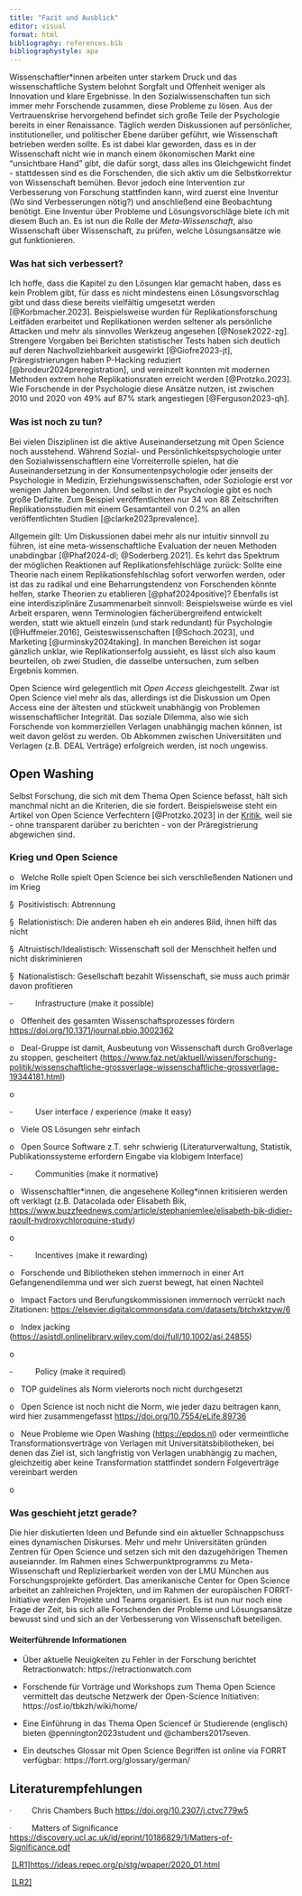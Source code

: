 ```yaml
---
title: "Fazit und Ausblick"
editor: visual
format: html
bibliography: references.bib
bibliographystyle: apa
---
```


Wissenschaftler\*innen arbeiten unter starkem Druck und das wissenschaftliche System belohnt Sorgfalt und Offenheit weniger als Innovation und klare Ergebnisse. In den Sozialwissenschaften tun sich immer mehr Forschende zusammen, diese Probleme zu lösen. Aus der Vertrauenskrise hervorgehend befindet sich große Teile der Psychologie bereits in einer Renaissance. Täglich werden Diskussionen auf persönlicher, institutioneller, und politischer Ebene darüber geführt, wie Wissenschaft betrieben werden sollte. Es ist dabei klar geworden, dass es in der Wissenschaft nicht wie in manch einem ökonomischen Markt eine "unsichtbare Hand" gibt, die dafür sorgt, dass alles ins Gleichgewicht findet - stattdessen sind es die Forschenden, die sich aktiv um die Selbstkorrektur von Wissenschaft bemühen. Bevor jedoch eine Intervention zur Verbesserung von Forschung stattfinden kann, wird zuerst eine Inventur (Wo sind Verbesserungen nötig?) und anschließend eine Beobachtung benötigt. Eine Inventur über Probleme und Lösungsvorschläge biete ich mit diesem Buch an. Es ist nun die Rolle der *Meta-Wissenschaft*, also Wissenschaft über Wissenschaft, zu prüfen, welche Lösungsansätze wie gut funktionieren.

### Was hat sich verbessert?

Ich hoffe, dass die Kapitel zu den Lösungen klar gemacht haben, dass es kein Problem gibt, für dass es nicht mindestens einen Lösungsvorschlag gibt und dass diese bereits vielfältig umgesetzt werden [@Korbmacher.2023]. Beispielsweise wurden für Replikationsforschung Leitfäden erarbeitet und Replikationen werden seltener als persönliche Attacken und mehr als sinnvolles Werkzeug angesehen [@Nosek2022-zg]. Strengere Vorgaben bei Berichten statistischer Tests haben sich deutlich auf deren Nachvollziehbarkeit ausgewirkt [@Giofre2023-jt], Präregistrierungen haben P-Hacking reduziert [@brodeur2024preregistration], und vereinzelt konnten mit modernen Methoden extrem hohe Replikationsraten erreicht werden [@Protzko.2023]. Wie Forschende in der Psychologie diese Ansätze nutzen, ist zwischen 2010 und 2020 von 49% auf 87% stark angestiegen [@Ferguson2023-qh].

### Was ist noch zu tun?

Bei vielen Disziplinen ist die aktive Auseinandersetzung mit Open Science noch ausstehend. Während Sozial- und Persönlichkeitspsychologie unter den Sozialwissenschaftlern eine Vorreiterrolle spielen, hat die Auseinandersetzung in der Konsumentenpsychologie oder jenseits der Psychologie in Medizin, Erziehungswissenschaften, oder Soziologie erst vor wenigen Jahren begonnen. Und selbst in der Psychologie gibt es noch große Defizite. Zum Beispiel veröffentlichten nur 34 von 88 Zeitschriften Replikationsstudien mit einem Gesamtanteil von 0.2% an allen veröffentlichten Studien [@clarke2023prevalence].

Allgemein gilt: Um Diskussionen dabei mehr als nur intuitiv sinnvoll zu führen, ist eine meta-wissenschaftliche Evaluation der neuen Methoden unabdingbar [@Phaf2024-dl; @Soderberg.2021]. Es kehrt das Spektrum der möglichen Reaktionen auf Replikationsfehlschläge zurück: Sollte eine Theorie nach einem Replikationsfehlschlag sofort verworfen werden, oder ist das zu radikal und eine Beharrungstendenz von Forschenden könnte helfen, starke Theorien zu etablieren [@phaf2024positive]? Ebenfalls ist eine interdisziplinäre Zusammenarbeit sinnvoll: Beispielsweise würde es viel Arbeit ersparen, wenn Terminologien fächerübergreifend entwickelt werden, statt wie aktuell einzeln (und stark redundant) für Psychologie [@Huffmeier.2016], Geisteswissenschaften [@Schoch.2023], und Marketing [@urminsky2024taking]. In manchen Bereichen ist sogar gänzlich unklar, wie Replikationserfolg aussieht, es lässt sich also kaum beurteilen, ob zwei Studien, die dasselbe untersuchen, zum selben Ergebnis kommen.

Open Science wird gelegentlich mit *Open Access* gleichgestellt. Zwar ist Open Science viel mehr als das, allerdings ist die Diskussion um Open Access eine der ältesten und stückweit unabhängig von Problemen wissenschaftlicher Integrität. Das soziale Dilemma, also wie sich Forschende von kommerziellen Verlagen unabhängig machen können, ist weit davon gelöst zu werden. Ob Abkommen zwischen Universitäten und Verlagen (z.B. DEAL Verträge) erfolgreich werden, ist noch ungewiss.

::: callout-warning
## Open Washing

Selbst Forschung, die sich mit dem Thema Open Science befasst, hält sich manchmal nicht an die Kriterien, die sie fordert. Beispielsweise steht ein Artikel von Open Science Verfechtern [@Protzko.2023] in der [Kritik](https://statmodeling.stat.columbia.edu/2023/11/21/of-course-its-preregistered-just-give-me-a-sec/), weil sie - ohne transparent darüber zu berichten - von der Präregistrierung abgewichen sind.
:::

### Krieg und Open Science

o   Welche Rolle spielt Open Science bei sich verschließenden Nationen und im Krieg

§  Positivistisch: Abtrennung

§  Relationistisch: Die anderen haben eh ein anderes Bild, ihnen hilft das nicht

§  Altruistisch/Idealistisch: Wissenschaft soll der Menschheit helfen und nicht diskriminieren

§  Nationalistisch: Gesellschaft bezahlt Wissenschaft, sie muss auch primär davon profitieren

-          Infrastructure (make it possible)

o   Offenheit des gesamten Wissenschaftsprozesses fördern\
<https://doi.org/10.1371/journal.pbio.3002362>

o   Deal-Gruppe ist damit, Ausbeutung von Wissenschaft durch Großverlage zu stoppen, gescheitert (<https://www.faz.net/aktuell/wissen/forschung-politik/wissenschaftliche-grossverlage-wissenschaftliche-grossverlage-19344181.html>)

o    

-          User interface / experience (make it easy)

o   Viele OS Lösungen sehr einfach

o   Open Source Software z.T. sehr schwierig (Literaturverwaltung, Statistik, Publikationssysteme erfordern Eingabe via klobigem Interface)

-          Communities (make it normative)

o   Wissenschaftler\*innen, die angesehene Kolleg\*innen kritisieren werden oft verklagt (z.B. Datacolada oder Elisabeth Bik, <https://www.buzzfeednews.com/article/stephaniemlee/elisabeth-bik-didier-raoult-hydroxychloroquine-study>)

o    

-          Incentives (make it rewarding)

o   Forschende und Bibliotheken stehen immernoch in einer Art Gefangenendilemma und wer sich zuerst bewegt, hat einen Nachteil

o   Impact Factors und Berufungskommissionen immernoch verrückt nach Zitationen: <https://elsevier.digitalcommonsdata.com/datasets/btchxktzyw/6>

o   Index jacking (<https://asistdl.onlinelibrary.wiley.com/doi/full/10.1002/asi.24855>)

o  

-          Policy (make it required)

o   TOP guidelines als Norm vielerorts noch nicht durchgesetzt

o   Open Science ist noch nicht die Norm, wie jeder dazu beitragen kann, wird hier zusammengefasst <https://doi.org/10.7554/eLife.89736>

o   Neue Probleme wie Open Washing (<https://epdos.nl>) oder vermeintliche Transformationsverträge von Verlagen mit Universitätsbibliotheken, bei denen das Ziel ist, sich langfristig von Verlagen unabhängig zu machen, gleichzeitig aber keine Transformation stattfindet sondern Folgeverträge vereinbart werden

o    

### Was geschieht jetzt gerade?

Die hier diskutierten Ideen und Befunde sind ein aktueller Schnappschuss eines dynamischen Diskurses. Mehr und mehr Universitäten gründen Zentren für Open Science und setzen sich mit den dazugehörigen Themen auseiannder. Im Rahmen eines Schwerpunktprogramms zu Meta-Wissenschaft und Replizierbarkeit werden von der LMU München aus Forschungsprojekte gefördert. Das amerikanische Center for Open Science arbeitet an zahlreichen Projekten, und im Rahmen der europäischen FORRT-Initiative werden Projekte und Teams organisiert. Es ist nun nur noch eine Frage der Zeit, bis sich alle Forschenden der Probleme und Lösungsansätze bewusst sind und sich an der Verbesserung von Wissenschaft beteiligen.

#### Weiterführende Informationen

-   Über aktuelle Neuigkeiten zu Fehler in der Forschung berichtet Retractionwatch: https://retractionwatch.com

-   Forschende für Vorträge und Workshops zum Thema Open Science vermittelt das deutsche Netzwerk der Open-Science Initiativen: https://osf.io/tbkzh/wiki/home/

-   Eine Einführung in das Thema Open Sciencef ür Studierende (englisch) bieten @pennington2023student und @chambers2017seven.

-   Ein deutsches Glossar mit Open Science Begriffen ist online via FORRT verfügbar: https://forrt.org/glossary/german/

## Literaturempfehlungen

·         Chris Chambers Buch <https://doi.org/10.2307/j.ctvc779w5>

·         Matters of Significance <https://discovery.ucl.ac.uk/id/eprint/10186829/1/Matters-of-Significance.pdf>

 [\[LR1\]](#_msoanchor_1)<https://ideas.repec.org/p/stg/wpaper/2020_01.html>

 [\[LR2\]](#_msoanchor_2)
